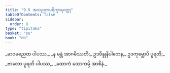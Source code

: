 ```yaml
---
title: "9.5 အသညတပရိက္ခာရဝတ္ထု"
tableOfContents: false
sidebar:
  order: 8
type: "tipitaka"
basket: "su"
book: "dh"
---
```



<DynamicBreadcrumb />

<Division number="121" book="dh">

<Paragraph number="130" book="dh">
_မာဝမညေထ ပါပဿ,_  
_န မန္တံ အာဂမိဿတိ;_  
ဥဒဗိန္ဒုနိပါတေန,_  
ဥဒကုမ္ဘောပိ ပူရတိ;_  
_ဗာလော ပူရတိ ပါပဿ,_  
_ထောကံ ထောကမ္ပိ အာစိနံ._
</Paragraph>
</Division>
